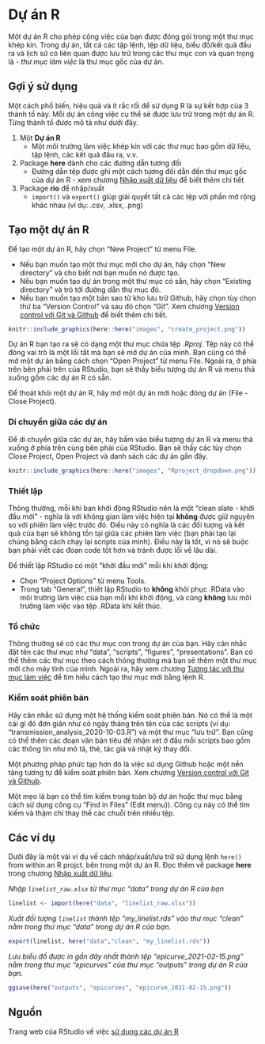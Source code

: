 
# Dự án R {#r-projects}  


Một dự án R cho phép công việc của bạn được đóng gói trong một thư mục khép kín. Trong dự án, tất cả các tập lệnh, tệp dữ liệu, biểu đồ/kết quả đầu ra và lịch sử có liên quan được lưu trữ trong các thư mục con và quan trọng là - *thư mục làm việc* là thư mục gốc của dự án.  


## Gợi ý sử dụng  

Một cách phổ biến, hiệu quả và ít rắc rối để sử dụng R là sự kết hợp của 3 thành tố này. Mỗi dự án công việc cụ thể sẽ được lưu trữ trong một dự án R. Từng thành tố được mô tả như dưới đây.  

1) Một **Dự án R**  
     - Một môi trường làm việc khép kín với các thư mục bao gồm dữ liệu, tập lệnh, các kết quả đầu ra, v.v.  
2) Package **here** dành cho các đường dẫn tương đối  
     - Đường dẫn tệp được ghi một cách tương đối dẫn đến thư mục gốc của dự án R - xem chương [Nhập xuất dữ liệu](importing.vn.qmd) để biết thêm chi tiết  
3) Package **rio** để nhập/xuất  
     - `import()` và `export()` giúp giải quyết tất cả các tệp với phần mở rộng khác nhau (ví dụ: .csv, .xlsx, .png)  
     
     


<!-- ======================================================= -->
## Tạo một dự án R {}

Để tạo một dự án R, hãy chọn “New Project” từ menu File.

* Nếu bạn muốn tạo một thư mục mới cho dự án, hãy chọn "New directory" và cho biết nơi bạn muốn nó được tạo.  
* Nếu bạn muốn tạo dự án trong một thư mục có sẵn, hãy chọn “Existing directory” và trỏ tới đường dẫn thư mục đó.  
* Nếu bạn muốn tạo một bản sao từ kho lưu trữ Github, hãy chọn tùy chọn thứ ba “Version Control” và sau đó chọn “Git”. Xem chương [Version control với Git và Github](collaboration.vn.qmd) để biết thêm chi tiết.  


```r
knitr::include_graphics(here::here("images", "create_project.png"))
```


Dự án R bạn tạo ra sẽ có dạng một thư mục chứa tệp *.Rproj*. Tệp này có thể đóng vai trò là một lối tắt mà bạn sẽ mở dự án của mình. Bạn cũng có thể mở một dự án bằng cách chọn “Open Project” từ menu File. Ngoài ra, ở phía trên bên phải trên của RStudio, bạn sẽ thấy biểu tượng dự án R và menu thả xuống gồm các dự án R có sẵn. 

Để thoát khỏi một dự án R, hãy mở một dự án mới hoặc đóng dự án (File - Close Project).  


### Di chuyển giữa các dự án {.unnumbered}

Để di chuyển giữa các dự án, hãy bấm vào biểu tượng dự án R và menu thả xuống ở phía trên cùng bên phải của RStudio. Bạn sẽ thấy các tùy chọn Close Project, Open Project và danh sách các dự án gần đây.  

```r
knitr::include_graphics(here::here("images", "Rproject_dropdown.png"))
```


### Thiết lập {.unnumbered}  

Thông thường, mỗi khi bạn khởi động RStudio nên là một “clean slate - khởi đầu mới” - nghĩa là với không gian làm việc hiện tại **không** được giữ nguyên so với phiên làm việc trước đó. Điều này có nghĩa là các đối tượng và kết quả của bạn sẽ không tồn tại giữa các phiên làm việc (bạn phải tạo lại chúng bằng cách chạy lại scripts của mình). Điều này là tốt, vì nó sẽ buộc bạn phải viết các đoạn code tốt hơn và tránh được lỗi về lâu dài.  

Để thiết lập RStudio có một “khởi đầu mới” mỗi khi khởi động:  

* Chọn “Project Options” từ menu Tools.  
* Trong tab “General”, thiết lập RStudio to **không** khôi phục .RData vào môi trường làm việc của bạn mỗi khi khởi động, và cũng **không** lưu môi trường làm việc vào tệp .RData khi kết thúc.  



### Tổ chức {.unnumbered}  

Thông thường sẽ có các thư mục con trong dự án của bạn. Hãy cân nhắc đặt tên các thư mục như “data”, “scripts”, “figures”, “presentations”. Bạn có thể thêm các thư mục theo cách thông thường mà bạn sẽ thêm một thư mục mới cho máy tính của mình. Ngoài ra, hãy xem chương [Tương tác với thư mục làm việc](directories.vn.qmd) để tìm hiểu cách tạo thư mục mới bằng lệnh R.  


### Kiểm soát phiên bản {.unnumbered}  

Hãy cân nhắc sử dụng một hệ thống kiểm soát phiên bản. Nó có thể là một cái gì đó đơn giản như có ngày tháng trên tên của các scripts (ví dụ: “transmission_analysis_2020-10-03.R”) và một thư mục “lưu trữ”. Bạn cũng có thể thêm các đoạn văn bản tiêu đề nhận xét ở đầu mỗi scripts bao gồm các thông tin như mô tả, thẻ, tác giả và nhật ký thay đổi.  

Một phương pháp phức tạp hơn đó là việc sử dụng Github hoặc một nền tảng tương tự để kiểm soát phiên bản. Xem chương [Version control với Git và Github](collaboration.vn.qmd).  

Một mẹo là bạn có thể tìm kiếm trong toàn bộ dự án hoặc thư mục bằng cách sử dụng công cụ “Find in Files” (Edit menu)). Công cụ này có thể tìm kiếm và thậm chí thay thế các chuỗi trên nhiều tệp.  






## Các ví dụ  

Dưới đây là một vài ví dụ về cách nhập/xuất/lưu trữ sử dụng lệnh `here()` from within an R projct. bên trong một dự án R. Đọc thêm về package **here** trong chương [Nhập xuất dữ liệu](importing.vn.qmd).  


*Nhập `linelist_raw.xlsx` từ thư mục “data” trong dự án R của bạn*  

```r
linelist <- import(here("data", "linelist_raw.xlsx"))
```

*Xuất đối tượng `linelist` thành tệp "my_linelist.rds" vào thư mục “clean” nằm trong thư mục “data” trong dự án R của bạn.*   

```r
export(linelist, here("data","clean", "my_linelist.rds"))
```

*Lưu biểu đồ được in gần đây nhất thành tệp "epicurve_2021-02-15.png" nằm trong thư mục “epicurves” của thư mục “outputs” trong dự án R của bạn.*  

```r
ggsave(here("outputs", "epicurves", "epicurve_2021-02-15.png"))
```




<!-- ======================================================= -->
## Nguồn {}

Trang web của RStudio về việc [sử dụng các dự án R](https://support.rstudio.com/hc/en-us/articles/200526207-Using-Projects)





